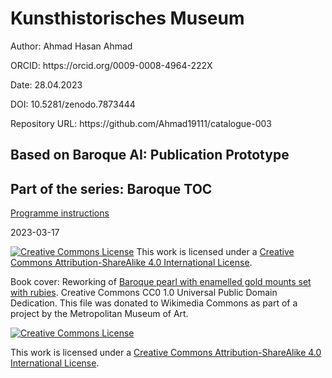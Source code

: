 # Kunsthistorisches Museum

Author: Ahmad Hasan Ahmad

ORCID: https://orcid.org/0009-0008-4964-222X

Date: 28.04.2023

DOI: 10.5281/zenodo.7873444

Repository URL: https://github.com/Ahmad19111/catalogue-003

## Based on Baroque AI: Publication Prototype

## Part of the series: Baroque TOC

[Programme instructions](https://nfdi4culture.github.io/class-ADA-CP-pipeline/)

2023-03-17

<a rel="license" href="http://creativecommons.org/licenses/by-sa/4.0/"><img alt="Creative Commons License" style="border-width:0" src="https://i.creativecommons.org/l/by-sa/4.0/88x31.png" /></a> This work is licensed under a <a rel="license" href="http://creativecommons.org/licenses/by-sa/4.0/">Creative Commons Attribution-ShareAlike 4.0 International License</a>.

Book cover: Reworking of [Baroque pearl with enamelled gold mounts set with rubies](https://en.wikipedia.org/wiki/File:Pendant_in_the_form_of_a_siren_MET_DT7173.jpg). Creative Commons CC0 1.0 Universal Public Domain Dedication. This file was donated to Wikimedia Commons as part of a project by the Metropolitan Museum of Art.


<a rel="license" href="http://creativecommons.org/licenses/by-sa/4.0/"><img alt="Creative Commons License" style="border-width:0" src="https://i.creativecommons.org/l/by-sa/4.0/88x31.png" /></a>

This work is licensed under a <a rel="license" href="http://creativecommons.org/licenses/by-sa/4.0/">Creative Commons Attribution-ShareAlike 4.0 International License</a>.


